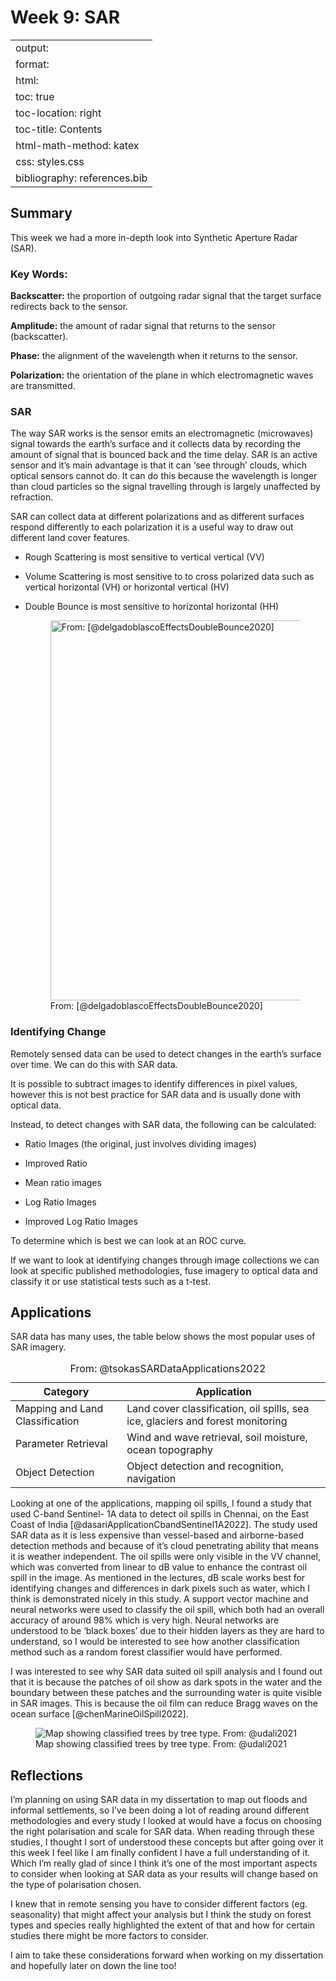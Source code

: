 # Week 9: SAR {.unnumbered}

---
output:
  format:
  html:
toc: true
toc-location: right
toc-title: Contents
html-math-method: katex
css: styles.css
bibliography: references.bib
---

## Summary

This week we had a more in-depth look into Synthetic Aperture Radar (SAR).

### Key Words:

**Backscatter:** the proportion of outgoing radar signal that the target surface redirects back to the sensor.

**Amplitude:** the amount of radar signal that returns to the sensor (backscatter).

**Phase:** the alignment of the wavelength when it returns to the sensor.

**Polarization:** the orientation of the plane in which electromagnetic waves are transmitted.

### SAR

The way SAR works is the sensor emits an electromagnetic (microwaves) signal towards the earth's surface and it collects data by recording the amount of signal that is bounced back and the time delay. SAR is an active sensor and it's main advantage is that it can 'see through' clouds, which optical sensors cannot do. It can do this because the wavelength is longer than cloud particles so the signal travelling through is largely unaffected by refraction.

SAR can collect data at different polarizations and as different surfaces respond differently to each polarization it is a useful way to draw out different land cover features.

-   Rough Scattering is most sensitive to vertical vertical (VV)

-   Volume Scattering is most sensitive to to cross polarized data such as vertical horizontal (VH) or horizontal vertical (HV)

-   Double Bounce is most sensitive to horizontal horizontal (HH)

    ![From: [@delgadoblascoEffectsDoubleBounce2020]](polarisation.png){width="608"}

### Identifying Change

Remotely sensed data can be used to detect changes in the earth's surface over time. We can do this with SAR data.

It is possible to subtract images to identify differences in pixel values, however this is not best practice for SAR data and is usually done with optical data.

Instead, to detect changes with SAR data, the following can be calculated:

-   Ratio Images (the original, just involves dividing images)

-   Improved Ratio

-   Mean ratio images

-   Log Ratio Images

-   Improved Log Ratio Images

To determine which is best we can look at an ROC curve.

If we want to look at identifying changes through image collections we can look at specific published methodologies, fuse imagery to optical data and classify it or use statistical tests such as a t-test.

## Applications

SAR data has many uses, the table below shows the most popular uses of SAR imagery.

| Category                        | Application                                                                    |
|-------------------------|----------------------------------------------|
| Mapping and Land Classification | Land cover classification, oil spills, sea ice, glaciers and forest monitoring |
| Parameter Retrieval             | Wind and wave retrieval, soil moisture, ocean topography                       |
| Object Detection                | Object detection and recognition, navigation                                   |

: From: @tsokasSARDataApplications2022

Looking at one of the applications, mapping oil spills, I found a study that used C-band Sentinel- 1A data to detect oil spills in Chennai, on the East Coast of India [@dasariApplicationCbandSentinel1A2022]. The study used SAR data as it is less expensive than vessel-based and airborne-based detection methods and because of it's cloud penetrating ability that means it is weather independent. The oil spills were only visible in the VV channel, which was converted from linear to dB value to enhance the contrast oil spill in the image. As mentioned in the lectures, dB scale works best for identifying changes and differences in dark pixels such as water, which I think is demonstrated nicely in this study. A support vector machine and neural networks were used to classify the oil spill, which both had an overall accuracy of around 98% which is very high. Neural networks are understood to be 'black boxes' due to their hidden layers as they are hard to understand, so I would be interested to see how another classification method such as a random forest classifier would have performed.

I was interested to see why SAR data suited oil spill analysis and I found out that it is because the patches of oil show as dark spots in the water and the boundary between these patches and the surrounding water is quite visible in SAR images. This is because the oil film can reduce Bragg waves on the ocean surface [@chenMarineOilSpill2022].

![Map showing classified trees by tree type. From: @udali2021](tree_map.png){fig-align="center"}

## Reflections

I'm planning on using SAR data in my dissertation to map out floods and informal settlements, so I've been doing a lot of reading around different methodologies and every study I looked at would have a focus on choosing the right polarisation and scale for SAR data. When reading through these studies, I thought I sort of understood these concepts but after going over it this week I feel like I am finally confident I have a full understanding of it. Which I'm really glad of since I think it's one of the most important aspects to consider when looking at SAR data as your results will change based on the type of polarisation chosen.

I knew that in remote sensing you have to consider different factors (eg. seasonality) that might affect your analysis but I think the study on forest types and species really highlighted the extent of that and how for certain studies there might be more factors to consider.

I aim to take these considerations forward when working on my dissertation and hopefully later on down the line too!
